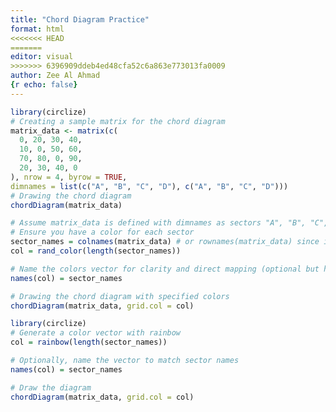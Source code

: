 ```yaml
---
title: "Chord Diagram Practice"
format: html
<<<<<<< HEAD
=======
editor: visual
>>>>>>> 6396909ddeb4ed48cfa52c6a863e773013fa0009
author: Zee Al Ahmad
{r echo: false}
---
```


```r
library(circlize)
# Creating a sample matrix for the chord diagram
matrix_data <- matrix(c(
  0, 20, 30, 40,
  10, 0, 50, 60,
  70, 80, 0, 90,
  20, 30, 40, 0
), nrow = 4, byrow = TRUE, 
dimnames = list(c("A", "B", "C", "D"), c("A", "B", "C", "D")))
# Drawing the chord diagram
chordDiagram(matrix_data)


```

```r
# Assume matrix_data is defined with dimnames as sectors "A", "B", "C", "D"
# Ensure you have a color for each sector
sector_names = colnames(matrix_data) # or rownames(matrix_data) since it should be the same
col = rand_color(length(sector_names))

# Name the colors vector for clarity and direct mapping (optional but helpful)
names(col) = sector_names

# Drawing the chord diagram with specified colors
chordDiagram(matrix_data, grid.col = col)


```

```r
library(circlize)
# Generate a color vector with rainbow
col = rainbow(length(sector_names))

# Optionally, name the vector to match sector names
names(col) = sector_names

# Draw the diagram
chordDiagram(matrix_data, grid.col = col)


```
